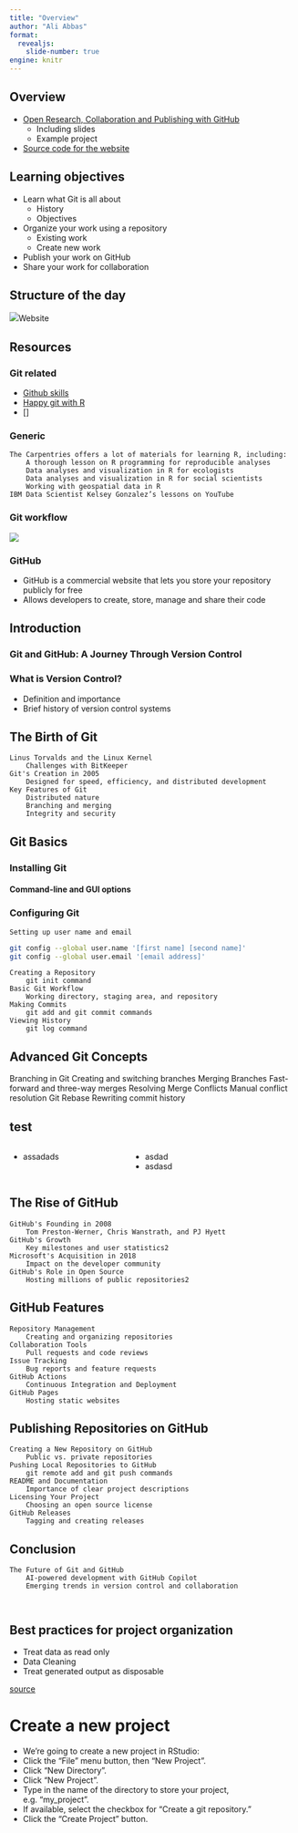 ```yaml
---
title: "Overview"
author: "Ali Abbas"
format: 
  revealjs:
    slide-number: true
engine: knitr
---
```


## Overview

-   [Open Research, Collaboration and Publishing with GitHub](https://usr110.github.io/quarto-course-website-cdh-reproducible-research-workshop/)
    -   Including slides
    -   Example project
-   [Source code for the website](https://github.com/usr110/quarto-course-website-cdh-reproducible-research-workshop/)

## Learning objectives

-   Learn what Git is all about
    -   History
    -   Objectives
-   Organize your work using a repository
    -   Existing work
    -   Create new work
-   Publish your work on GitHub
-   Share your work for collaboration

## Structure of the day

![](images/clipboard-2802054360.png)Website

## Resources

### Git related

-   [Github skills](https://skills.github.com/)
-   [Happy git with R](https://happygitwithr.com/)
-   \[\]

### Generic

```         
The Carpentries offers a lot of materials for learning R, including:
    A thorough lesson on R programming for reproducible analyses
    Data analyses and visualization in R for ecologists
    Data analyses and visualization in R for social scientists
    Working with geospatial data in R
IBM Data Scientist Kelsey Gonzalez’s lessons on YouTube
```

### Git workflow

![](images/git_areas-1.png)

### GitHub

-   GitHub is a commercial website that lets you store your repository publicly for free
-   Allows developers to create, store, manage and share their code

## Introduction

### Git and GitHub: A Journey Through Version Control

### What is Version Control?

-   Definition and importance
-   Brief history of version control systems

## The Birth of Git

```         
Linus Torvalds and the Linux Kernel
    Challenges with BitKeeper
Git's Creation in 2005
    Designed for speed, efficiency, and distributed development
Key Features of Git
    Distributed nature
    Branching and merging
    Integrity and security
```

## Git Basics

### Installing Git

#### Command-line and GUI options

### Configuring Git

```         
Setting up user name and email
```

```bash
git config --global user.name '[first name] [second name]'
git config --global user.email '[email address]'
```

```         
Creating a Repository
    git init command
Basic Git Workflow
    Working directory, staging area, and repository
Making Commits
    git add and git commit commands
Viewing History
    git log command
```

## Advanced Git Concepts

Branching in Git
    Creating and switching branches
Merging Branches
    Fast-forward and three-way merges
Resolving Merge Conflicts
    Manual conflict resolution
Git Rebase
    Rewriting commit history

## test
::::: columns
::: {.column width="40%"}
-   assadads
:::

::: {.column width="60%"}
-   asdad
-   asdasd
:::
:::::

## The Rise of GitHub

```         
GitHub's Founding in 2008
    Tom Preston-Werner, Chris Wanstrath, and PJ Hyett
GitHub's Growth
    Key milestones and user statistics2
Microsoft's Acquisition in 2018
    Impact on the developer community
GitHub's Role in Open Source
    Hosting millions of public repositories2
```

## GitHub Features

```         
Repository Management
    Creating and organizing repositories
Collaboration Tools
    Pull requests and code reviews
Issue Tracking
    Bug reports and feature requests
GitHub Actions
    Continuous Integration and Deployment
GitHub Pages
    Hosting static websites
```

## Publishing Repositories on GitHub

```         
Creating a New Repository on GitHub
    Public vs. private repositories
Pushing Local Repositories to GitHub
    git remote add and git push commands
README and Documentation
    Importance of clear project descriptions
Licensing Your Project
    Choosing an open source license
GitHub Releases
    Tagging and creating releases
```

## Conclusion

```         
The Future of Git and GitHub
    AI-powered development with GitHub Copilot
    Emerging trends in version control and collaboration
    
    
```

## Best practices for project organization

-   Treat data as read only
-   Data Cleaning
-   Treat generated output as disposable

[source](https://swcarpentry.github.io/r-novice-gapminder/02-project-intro.html#best-practices-for-project-organization)

# Create a new project

-   We’re going to create a new project in RStudio:
-   Click the “File” menu button, then “New Project”.
-   Click “New Directory”.
-   Click “New Project”.
-   Type in the name of the directory to store your project, e.g. “my_project”.
-   If available, select the checkbox for “Create a git repository.”
-   Click the “Create Project” button.
